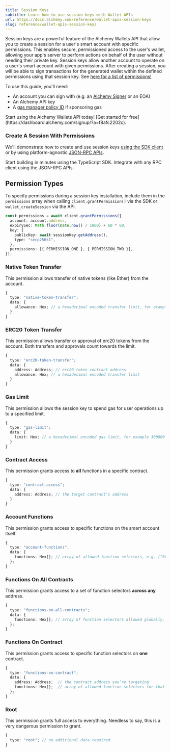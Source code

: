 ```yaml
---
title: Session Keys
subtitle: Learn how to use session keys with Wallet APIs
url: https://docs.alchemy.com/reference/wallet-apis-session-keys
slug: reference/wallet-apis-session-keys
---
```


Session keys are a powerful feature of the Alchemy Wallets API that allow you to create a session for a user's smart account with specific permissions. This enables secure, permissioned access to the user's wallet, allowing your app's server to perform actions on behalf of the user without needing their private key. Session keys allow another account to operate on a user's smart account with given permissions. After creating a session, you will be able to sign transactions for the generated wallet within the defined permissions using that session key. See [here for a list of permissions!](#permission-types)

To use this guide, you'll need:

- An account you can sign with (e.g. an [Alchemy Signer](/docs/wallets/signer/what-is-a-signer#alchemy-signer) or an EOA)
- An Alchemy API key
- A [gas manager policy ID](/docs/wallets/transactions/sponsor-gas/sponsor-gas) if sponsoring gas

<Tip title="Don't have an API key?" icon="star">
  Start using the Alchemy Wallets API today! [Get started for
  free](https://dashboard.alchemy.com/signup/?a=f8afc2202c).
</Tip>

### Create A Session With Permissions

We'll demonstrate how to create and use session keys [using the SDK client](/docs/reference/wallet-apis-session-keys/sdk) or by using platform-agnostic [JSON-RPC APIs](/docs/reference/wallet-apis-session-keys/api).

<CardGroup cols={2}>
  <Card
    title="Use the SDK"
    href="/docs/reference/wallet-apis-session-keys/sdk"
    icon="code"
  >
    Start building in minutes using the TypeScript SDK.
  </Card>
  <Card
    title="Use the JSON-RPC API"
    href="/docs/reference/wallet-apis-session-keys/api"
    icon="network-wired"
  >
    Integrate with any RPC client using the JSON-RPC APIs.
  </Card>
</CardGroup>

## Permission Types

To specify permissions during a session key installation, include them in the `permissions` array when calling `client.grantPermission()` via the SDK or `wallet_createSession` via the API.

```ts
const permissions = await client.grantPermissions({
  account: account.address,
  expirySec: Math.floor(Date.now() / 1000) + 60 * 60,
  key: {
    publicKey: await sessionKey.getAddress(),
    type: "secp256k1",
  },
  permissions: [{ PERMISSION_ONE }, { PERMISSION_TWO }],
});
```

### Native Token Transfer

This permission allows transfer of native tokens (like Ether) from the account.

```ts
{
  type: "native-token-transfer";
  data: {
    allowance: Hex; // a hexadecimal encoded transfer limit, for example, 1 ETH would be 0xde0b6b3a7640000 (1e18 in hex)
  }
}
```

### ERC20 Token Transfer

This permission allows transfer or approval of erc20 tokens from the account. Both transfers and approvals count towards the limit.

```ts
{
  type: "erc20-token-transfer";
  data: {
    address: Address; // erc20 token contract address
    allowance: Hex; // a hexadecimal encoded transfer limit
  }
}
```

### Gas Limit

This permission allows the session key to spend gas for user operations up to a specified limit.

```ts
{
  type: "gas-limit";
  data: {
    limit: Hex; // a hexadecimal encoded gas limit, for example 300000 gas would be 0x493e0
  }
}
```

### Contract Access

This permission grants access to **all** functions in a specific contract.

```ts
{
  type: "contract-access";
  data: {
    address: Address; // the target contract’s address
  }
}
```

### Account Functions

This permission grants access to specific functions on the smart account itself.

```ts
{
  type: "account-functions";
  data: {
    functions: Hex[]; // array of allowed function selectors, e.g. ["0xabcdef01", "0x12345678"]
  };
}
```

### Functions On All Contracts

This permission grants access to a set of function selectors **across any** address.

```ts
{
  type: "functions-on-all-contracts";
  data: {
    functions: Hex[]; // array of function selectors allowed globally, e.g. ["0xddf252ad"]
  };
}
```

### Functions On Contract

This permission grants access to specific function selectors on **one** contract.

```ts
{
  type: "functions-on-contract";
  data: {
    address: Address;  // the contract address you’re targeting
    functions: Hex[];  // array of allowed function selectors for that contract, e.g. ["0xddf252ad"]
  };
}
```

### Root

This permission grants full access to everything. Needless to say, this is a very dangerous permission to grant.

```ts
{
  type: "root"; // no additional data required
}
```
